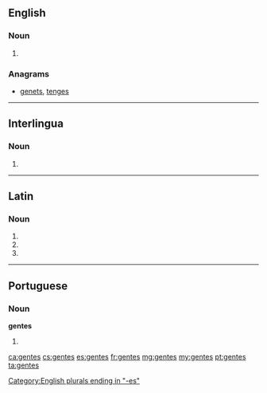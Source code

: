 ==English==

===Noun===
{{head|en|plural}}

# {{plural of|gens|lang=en|nocat=1}}

===Anagrams===
* [[genets#English|genets]], [[tenges#English|tenges]]

[[Category:English plurals ending in "-es"]]

----

==Interlingua==

===Noun===
{{head|ia|plural}}

# {{plural of|gente|lang=ia|nocat=1}}

----

==Latin==

===Noun===
{{la-noun-form|gentēs}}

# {{inflection of|gēns||nom|p|lang=la}}
# {{inflection of|gēns||acc|p|lang=la}}
# {{inflection of|gēns||voc|p|lang=la}}

----

==Portuguese==

===Noun===
{{wikipedia|dab=gentes}}
'''gentes'''

# {{pt-noun form of|gente|onlyf|pl}}

[[ca:gentes]]
[[cs:gentes]]
[[es:gentes]]
[[fr:gentes]]
[[mg:gentes]]
[[my:gentes]]
[[pt:gentes]]
[[ta:gentes]]
